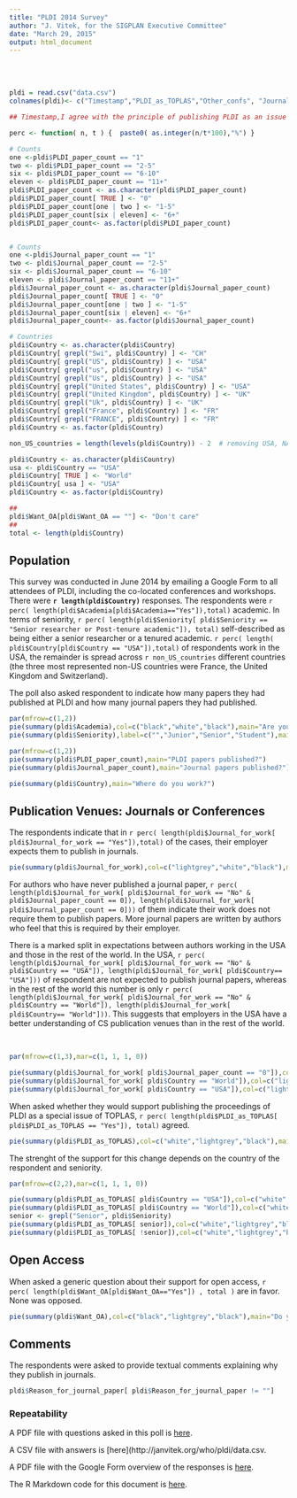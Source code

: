 ```yaml
---
title: "PLDI 2014 Survey"
author: "J. Vitek, for the SIGPLAN Executive Committee"
date: "March 29, 2015"
output: html_document
---
```

<br><br>

```r
pldi = read.csv("data.csv")
colnames(pldi)<- c("Timestamp","PLDI_as_TOPLAS","Other_confs", "Journal_for_work", "PLDI_paper_count","Journal_paper_count","Reason_for_journal_paper","Want_OA","Seniority","Country","Academia","x","Have_to_journal")

## Timestamp,I agree with the principle of publishing PLDI as an issue of TOPLAS:,The following other conferences should be considered for special issues of TOPLAS:,Publishing papers in journal is expected by my employer:,I have published the following number of papers at PLDI:,I have published the following number of Journal papers:,I choose to publish in Journals for the following reasons:,I would like my papers to be open access:,Seniority,I work in the following country:,I work in an academic institution:,,(inferred field: are you writing journals only if you have to?)

perc <- function( n, t ) {  paste0( as.integer(n/t*100),"%") }

# Counts
one <-pldi$PLDI_paper_count == "1"
two <- pldi$PLDI_paper_count == "2-5"
six <- pldi$PLDI_paper_count == "6-10"
eleven <- pldi$PLDI_paper_count == "11+"
pldi$PLDI_paper_count <- as.character(pldi$PLDI_paper_count)
pldi$PLDI_paper_count[ TRUE ] <- "0"
pldi$PLDI_paper_count[one | two ] <- "1-5"
pldi$PLDI_paper_count[six | eleven] <- "6+"
pldi$PLDI_paper_count<- as.factor(pldi$PLDI_paper_count)


# Counts
one <-pldi$Journal_paper_count == "1"
two <- pldi$Journal_paper_count == "2-5"
six <- pldi$Journal_paper_count == "6-10"
eleven <- pldi$Journal_paper_count == "11+"
pldi$Journal_paper_count <- as.character(pldi$Journal_paper_count)
pldi$Journal_paper_count[ TRUE ] <- "0"
pldi$Journal_paper_count[one | two ] <- "1-5"
pldi$Journal_paper_count[six | eleven] <- "6+"
pldi$Journal_paper_count<- as.factor(pldi$Journal_paper_count)

# Countries
pldi$Country <- as.character(pldi$Country)
pldi$Country[ grepl("Swi", pldi$Country) ] <- "CH"
pldi$Country[ grepl("US", pldi$Country) ] <- "USA"
pldi$Country[ grepl("us", pldi$Country) ] <- "USA"
pldi$Country[ grepl("Us", pldi$Country) ] <- "USA"
pldi$Country[ grepl("United States", pldi$Country) ] <- "USA"
pldi$Country[ grepl("United Kingdom", pldi$Country) ] <- "UK"
pldi$Country[ grepl("Uk", pldi$Country) ] <- "UK"
pldi$Country[ grepl("France", pldi$Country) ] <- "FR"
pldi$Country[ grepl("FRANCE", pldi$Country) ] <- "FR"
pldi$Country <- as.factor(pldi$Country)

non_US_countries = length(levels(pldi$Country)) - 2  # removing USA, NA

pldi$Country <- as.character(pldi$Country)
usa <- pldi$Country == "USA"
pldi$Country[ TRUE ] <- "World"
pldi$Country[ usa ] <- "USA"
pldi$Country <- as.factor(pldi$Country)

##
pldi$Want_OA[pldi$Want_OA == ""] <- "Don't care"
##
total <- length(pldi$Country)
```

## Population

This survey was conducted in June 2014 by emailing a Google Form to all attendees of PLDI, including the co-located conferences and workshops. There were <b>`r length(pldi$Country)`</b> responses.  The respondents were `r perc( length(pldi$Academia[pldi$Academia=="Yes"]),total)` academic. In terms of seniority, `r perc( length(pldi$Seniority[ pldi$Seniority == "Senior researcher or Post-tenure academic"]), total)` self-described as being either a senior researcher or a tenured academic.  `r perc( length( pldi$Country[pldi$Country == "USA"]),total)` of respondents work in the USA, the remainder is spread across `r non_US_countries` different countries (the three most represented non-US countries were France, the United Kingdom and Switzerland).

The poll also asked respondent to indicate how many papers they had published at PLDI and how many journal papers they had published.

```r

par(mfrow=c(1,2))
pie(summary(pldi$Academia),col=c("black","white","black"),main="Are you an Academic?")
pie(summary(pldi$Seniority),label=c("","Junior","Senior","Student"),main="Are you Senior?")

par(mfrow=c(1,2))
pie(summary(pldi$PLDI_paper_count),main="PLDI papers published?")
pie(summary(pldi$Journal_paper_count),main="Journal papers published?")

pie(summary(pldi$Country),main="Where do you work?")
```


## Publication Venues: Journals or Conferences

The respondents indicate that in `r perc( length(pldi$Journal_for_work[ pldi$Journal_for_work == "Yes"]),total)` of the cases, their employer expects them to publish in journals.

```r
pie(summary(pldi$Journal_for_work),col=c("lightgrey","white","black"),main="Are Journal Papers needed for your job?")
```

For authors who have never published a journal paper,
`r perc( length(pldi$Journal_for_work[ pldi$Journal_for_work == "No" & pldi$Journal_paper_count == 0]), length(pldi$Journal_for_work[ pldi$Journal_paper_count == 0]))` of them indicate their work does not require them to publish papers. More journal papers are written by authors who feel that this is required by their employer.

There is a marked split in expectations between authors working in the USA and those in the rest of the world. In the USA, 
`r perc( length(pldi$Journal_for_work[ pldi$Journal_for_work == "No" & pldi$Country == "USA"]), length(pldi$Journal_for_work[ pldi$Country== "USA"]))` of respondent are not expected to publish journal papers, whereas in the rest of the world this number is only
`r perc( length(pldi$Journal_for_work[ pldi$Journal_for_work == "No" & pldi$Country == "World"]), length(pldi$Journal_for_work[ pldi$Country== "World"]))`.   This suggests that employers in the USA have a better understanding of CS publication venues than in the rest of the world.

<br>



```r
par(mfrow=c(1,3),mar=c(1, 1, 1, 0))

pie(summary(pldi$Journal_for_work[ pldi$Journal_paper_count == "0"]),col=c("lightgrey","white","black"),main="Journal needed? (Zero papers)")
pie(summary(pldi$Journal_for_work[ pldi$Country == "World"]),col=c("lightgrey","white","black"),main="Journal needed? (World)")
pie(summary(pldi$Journal_for_work[ pldi$Country == "USA"]),col=c("lightgrey","white","black"),main="Journal needed? (USA)")
```


When asked whether they would support publishing the proceedings of PLDI as a special issue of TOPLAS, `r perc( length(pldi$PLDI_as_TOPLAS[ pldi$PLDI_as_TOPLAS == "Yes"]), total)` agreed.

```r
pie(summary(pldi$PLDI_as_TOPLAS),col=c("white","lightgrey","black"),main="Should PLDI be published as a special issue of TOPLAS?")
```

The strenght of the support for this change depends on the country of the respondent and seniority.

```r
par(mfrow=c(2,2),mar=c(1, 1, 1, 0))

pie(summary(pldi$PLDI_as_TOPLAS[ pldi$Country == "USA"]),col=c("white","lightgrey","black"),main=" PLDI in TOPLAS? (USA)")
pie(summary(pldi$PLDI_as_TOPLAS[ pldi$Country == "World"]),col=c("white","lightgrey","black"),main="PLDI in TOPLAS? (World)")
senior <- grepl("Senior", pldi$Seniority)
pie(summary(pldi$PLDI_as_TOPLAS[ senior]),col=c("white","lightgrey","black"),main=" PLDI in TOPLAS? (Senior)")
pie(summary(pldi$PLDI_as_TOPLAS[ !senior]),col=c("white","lightgrey","black"),main="PLDI in TOPLAS? (non Senior)")
```


## Open Access

When asked a generic question about their support for open access, `r perc( length(pldi$Want_OA[pldi$Want_OA=="Yes"]) , total )` are in
favor. None was opposed.

```r
pie(summary(pldi$Want_OA),col=c("black","lightgrey","black"),main="Do you want OA?")
```

## Comments

The respondents were asked to provide textual comments explaining why they publish in journals.

```r
pldi$Reason_for_journal_paper[ pldi$Reason_for_journal_paper != ""]
```


### Repeatability

A PDF file with questions asked in this poll is  [here](http://janvitek.org/who/pldi/survey.pdf).

A CSV file with answers is [here](http://janvitek.org/who/pldi/data.csv.

A PDF file with the Google Form overview of the responses is [here](http://janvitek.org/who/pldi/results.pdf).

The R Markdown code for this document is [here](http://janvitek.org/who/pldi/index.Rmd).

